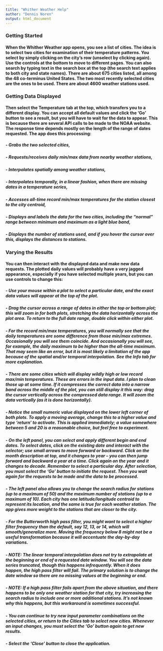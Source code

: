 ```yaml
---
title: "Whither Weather Help"
author: "Dennis Noren"
output: html_document
---
```


### Getting Started

#### When the Whither Weather app opens, you see a list of cities. The idea is to select two cities for examination of their temperature patterns. You select by simply clicking on the city’s row (unselect by clicking again). Use the controls at the bottom to move to different pages. You can also search by typing text in the search box at the top (the search text applies to both city and state names). There are about 675 cities listed, all among the 48 co-terminus United States. The two most recently selected cities are the ones to be used. There are about 4600 weather stations used.  

### Getting Data Displayed

#### Then select the Temperature tab at the top, which transfers you to a different display. You can accept all default values and click the ‘Go’ button to see a result, but you will have to wait for the data to appear. This is because there are several API calls to be made to the NOAA website. The response time depends mostly on the length of the range of dates requested. The app does this processing:  
##### - Grabs the two selected cities,  
##### - Requests/receives daily min/max data from nearby weather stations,
##### - Interpolates spatially among weather stations,  
##### - Interpolates temporally, in a linear fashion, when there are missing dates in a temperature series,  
##### - Accesses all-time record min/max temperatures for the station closest to the city centroid,  
##### - Displays and labels the data for the two cities, including the “normal” range between minimum and maximum as a light blue band,  
##### - Displays the number of stations used, and if you hover the cursor over this, displays the distances to stations.

### Varying the Results

#### You can then interact with the displayed data and make new data requests. The plotted daily values will probably have a very jagged appearance, especially if you have selected multiple years, but you can use controls to change this:  
##### - Use your mouse within a plot to select a particular date, and the exact data values will appear at the top of the plot.  
##### - Drag the cursor across a range of dates in either the top or bottom plot; this will zoom in for both plots, stretching the data horizontally across the plot area. To return to the full date range, double click within either plot.  
##### - For the record min/max temperatures, you will normally see that the daily temperatures are some difference from those min/max extremes. Occasionally you will see them coincide. And occasionally you will see, for example, the daily maximum to be higher than the all-time maximum. That may seem like an error, but it is most likely a limitation of the app because of the spatial and/or temporal interpolation. See the Info tab for more explanation.
##### - There are some cities which will display wildly high or low record max/min temperatures. These are errors in the input data. I plan to clean those up at some time. If it compresses the correct data into a narrow band across the middle of the plot, you can still display it this way: drag the cursor vertically across the compressed data range. It will zoom the data vertically (as it is done horizontally).
##### - Notice the small numeric value displayed on the lower left corner of both plots. To apply a moving average, change this to a higher value and type ‘return’ to activate. This is applied immediately; a value somewhere between 5 and 20 is a reasonable choice, but feel free to experiment.  
##### - On the left panel, you can select and apply different begin and end dates. To select dates, click on the existing date and interact with the selector; use small arrows to move forward or backward. Click on the month description at top, and it changes to year -- you can then jump forward and backward a year at a time. Click again on the year and it changes to decade. Remember to select a particular day. After selection, you must select the ‘Go’ button to initiate the request. Then you wait again for the requests to be made and the data to be processed.  
##### - The left panel also allows you to change the search radius for stations (up to a maximum of 50) and the maximum number of stations (up to a maximum of 10). Each city has one latitude/longitude centroid to represent its location, and the same is true for each weather station. The app gives more weight to the stations that are closer to the city.  
##### - For the Butterworth high pass filter, you might want to select a higher filter frequency than the default, say 12, 13, or 14, which will smooth/generalize more. Moving the frequency below 8 might not be a useful transformation because it will accentuate the day-by-day variations.  
##### - NOTE: The linear temporal interpolation does not try to extrapolate at the beginning or end of a requested date window. You will see the data series truncated, though this happens infrequently. When it does happen, the high pass filter will fail. The primary solution is to change the date window so there are no missing values at the beginning or end.  
##### - NOTE: If a high pass filter fails apart from the above situation, and there happens to be only one weather station for that city, try increasing the search radius to include one or more additional stations. It's not known why this happens, but this workaround is sometimes successful.  
##### - You can continue to try new input parameter combinations on the selected cities, or return to the Cities tab to select new cities.  Whenever an input changes, you must select the 'Go' button again to get new results.  
##### - Select the ‘Close’ button to close the application.

